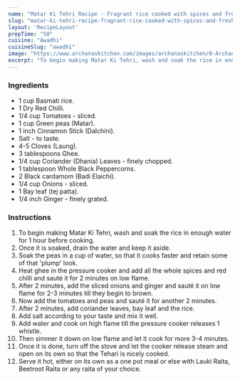 ---
name: "Matar Ki Tehri Recipe - Fragrant rice cooked with spices and fresh peas"
slug: "matar-ki-tehri-recipe-fragrant-rice-cooked-with-spices-and-fresh-peas"
layout: 'RecipeLayout'
prepTime: "50"
cuisine: "Awadhi"
cuisineSlug: "awadhi"
image: "https://www.archanaskitchen.com/images/archanaskitchen/0-Archanas-Kitchen-Recipes/2017/6-sep/Matar_Ki_Tehri_recipe-1.jpg"
excerpt: "To begin making Matar Ki Tehri, wash and soak the rice in enough water for 1 hour before cooking"
---

### Ingredients

- 1 cup Basmati rice.
- 1 Dry Red Chilli.
- 1/4 cup Tomatoes - sliced.
- 1 cup Green peas (Matar).
- 1 inch Cinnamon Stick (Dalchini).
- Salt - to taste.
- 4-5 Cloves (Laung).
- 3 tablespoons Ghee.
- 1/4 cup Coriander (Dhania) Leaves - finely chopped.
- 1 tablespoon Whole Black Peppercorns.
- 2 Black cardamom (Badi Elaichi).
- 1/4 cup Onions - sliced.
- 1 Bay leaf (tej patta).
- 1/4 inch Ginger - finely grated.

### Instructions

1. To begin making Matar Ki Tehri, wash and soak the rice in enough water for 1 hour before cooking.
1. Once it is soaked, drain the water and keep it aside.
1. Soak the peas in a cup of water, so that it cooks faster and retain some of that 'plump' look.
1. Heat ghee in the pressure cooker and add all the whole spices and red chilli and sauté it for 2 minutes on low flame.
1. After 2 minutes, add the sliced onions and ginger and sauté it on low flame for 2-3 minutes till they begin to brown.
1. Now add the tomatoes and peas and sauté it for another 2 minutes.
1. After 2 minutes, add coriander leaves, bay leaf and the rice.
1. Add salt according to your taste and mix it well.
1. Add water and cook on high flame till the pressure cooker releases 1 whistle.
1. Then simmer it down on low flame and let it cook for more 3-4 minutes.
1. Once it is done, turn off the stove and let the cooker release steam and open on its own so that the Tehari is nicely cooked.
1. Serve it hot, either on its own as a one pot meal or else with Lauki Raita, Beetroot Raita or any raita of your choice.
